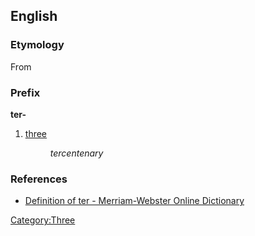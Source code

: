 {{also|Appendix:Variations of "ter"}}
==English==

===Etymology===
From {{etyl|la}} {{term|lang=la|ter||three times}}

===Prefix===
'''ter-'''

# [[three]]
#: ''tercentenary''

===References===
* [http://m-w.com/dictionary/ter- Definition of ter - Merriam-Webster Online Dictionary]

[[Category:Three]]